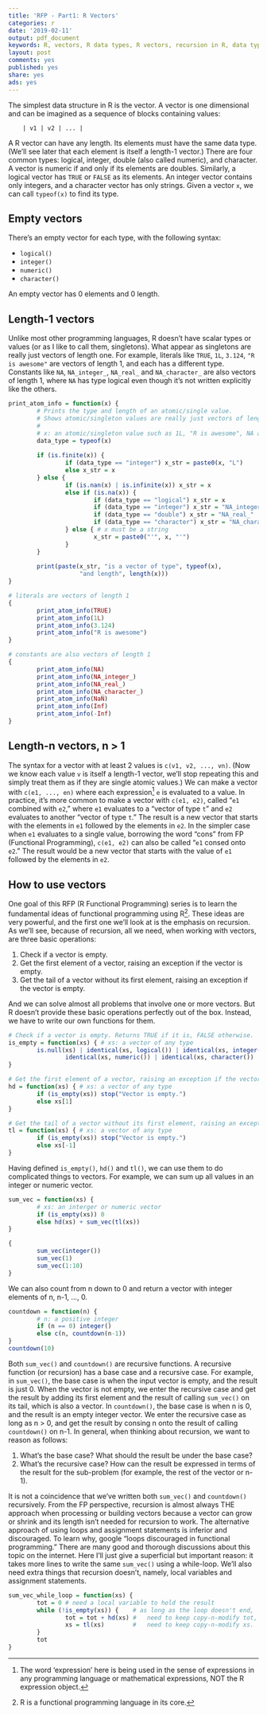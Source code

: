```yaml
---
title: 'RFP - Part1: R Vectors'
categories: r
date: '2019-02-11'
output: pdf_document
keywords: R, vectors, R data types, R vectors, recursion in R, data types in R, RFP series, R functional programming, R is a functional programming language, FP, functional programming in R, head, tail, is empty in R, check a R vector is empty, length-1 vectors, length-n vectors, singleton, atomic value in R, R basic data type, R basic data structure, sum a vector using recursion in R, count down using recursion in R
layout: post
comments: yes
published: yes
share: yes
ads: yes
---
```


The simplest data structure in R is the vector. A vector is one dimensional and can be imagined as a sequence of blocks containing values: 

        | v1 | v2 | ... |

A R vector can have any length. Its elements must have the same data type. (We'll see later that each element is itself a length-1 vector.) There are four common types: logical, integer, double (also called numeric), and character. A vector is numeric if and only if its elements are doubles. Similarly, a logical vector has `TRUE` or `FALSE` as its elements. An integer vector contains only integers, and a character vector has only strings. Given a vector `x`, we can call `typeof(x)` to find its type.

## Empty vectors 

There's an empty vector for each type, with the following syntax:

* `logical()`
* `integer()`
* `numeric()`
* `character()`

An empty vector has 0 elements and 0 length.

## Length-1 vectors

Unlike most other programming languages, R doesn't have scalar types or values (or as I like to call them, singletons). What appear as singletons are really just vectors of length one. For example, literals like `TRUE`, `1L`, `3.124`, `"R is awesome"` are vectors of length 1, and each has a different type. Constants like `NA`, `NA_integer_`, `NA_real_` and `NA_character_` are also vectors of length 1, where `NA` has type logical even though it's not written explicitly like the others.
```r
print_atom_info = function(x) {
        # Prints the type and length of an atomic/single value. 
        # Shows atomic/singleton values are really just vectors of length 1.
        #
        # x: an atomic/singleton value such as 1L, "R is awesome", NA and etc.
        data_type = typeof(x)
        
        if (is.finite(x)) {
                if (data_type == "integer") x_str = paste0(x, "L")
                else x_str = x
        } else {
                if (is.nan(x) | is.infinite(x)) x_str = x
                else if (is.na(x)) { 
                        if (data_type == "logical") x_str = x
                        if (data_type == "integer") x_str = "NA_integer_"
                        if (data_type == "double") x_str = "NA_real_"
                        if (data_type == "character") x_str = "NA_character_"
                } else { # x must be a string
                        x_str = paste0("'", x, "'")   
                }        
        }
                
        print(paste(x_str, "is a vector of type", typeof(x), 
                    "and length", length(x)))
}

# literals are vectors of length 1
{
        print_atom_info(TRUE)        
        print_atom_info(1L) 
        print_atom_info(3.124)        
        print_atom_info("R is awesome")
}

# constants are also vectors of length 1
{
        print_atom_info(NA)
        print_atom_info(NA_integer_)
        print_atom_info(NA_real_)
        print_atom_info(NA_character_)
        print_atom_info(NaN)
        print_atom_info(Inf)
        print_atom_info(-Inf)
}
```

## Length-n vectors, n > 1

The syntax for a vector with at least 2 values is `c(v1, v2, ..., vn)`. (Now we know each value `v` is itself a length-1 vector, we'll stop repeating this and simply treat them as if they are single atomic values.) We can make a vector with `c(e1, ..., en)` where each expression[^1] `e` is evaluated to a value. In practice, it's more common to make a vector with `c(e1, e2)`, called "`e1` combined with `e2`," where `e1` evaluates to a "vector of type `t`" and `e2` evaluates to another "vector of type `t`." The result is a new vector that starts with the elements in `e1` followed by the elements in `e2`. In the simpler case when `e1` evaluates to a single value, borrowing the word "cons" from FP (Functional Programming), `c(e1, e2)` can also be called "`e1` consed onto `e2`." The result would be a new vector that starts with the value of `e1` followed by the elements in `e2`.

## How to use vectors

One goal of this RFP (R Functional Programming) series is to learn the fundamental ideas of functional programming using R[^2]. These ideas are very powerful, and the first one we'll look at is the emphasis on recursion. As we'll see, because of recursion, all we need, when working with vectors, are three basic operations:

1. Check if a vector is empty.
2. Get the first element of a vector, raising an exception if the vector is empty.
3. Get the tail of a vector without its first element, raising an exception if the vector is empty.

And we can solve almost all problems that involve one or more vectors. But R doesn't provide these basic operations perfectly out of the box. Instead, we have to write our own functions for them. 
```r
# Check if a vector is empty. Returns TRUE if it is, FALSE otherwise.
is_empty = function(xs) { # xs: a vector of any type
        is.null(xs) | identical(xs, logical()) | identical(xs, integer()) |
                identical(xs, numeric()) | identical(xs, character())
}

# Get the first element of a vector, raising an exception if the vector is empty.
hd = function(xs) { # xs: a vector of any type
        if (is_empty(xs)) stop("Vector is empty.")
        else xs[1]
}

# Get the tail of a vector without its first element, raising an exception if the vector is empty.
tl = function(xs) { # xs: a vector of any type
        if (is_empty(xs)) stop("Vector is empty.")
        else xs[-1]
}
```

Having defined `is_empty()`, `hd()` and `tl()`, we can use them to do complicated things to vectors. For example, we can sum up all values in an integer or numeric vector. 
```r
sum_vec = function(xs) {
        # xs: an interger or numeric vector
        if (is_empty(xs)) 0
        else hd(xs) + sum_vec(tl(xs))
}

{
        sum_vec(integer())
        sum_vec(1)
        sum_vec(1:10)
}
```

We can also count from n down to 0 and return a vector with integer elements of n, n-1, ..., 0.
```r
countdown = function(n) {
        # n: a positive integer
        if (n == 0) integer()
        else c(n, countdown(n-1))
}
countdown(10)
```

Both `sum_vec()` and `countdown()` are recursive functions. A recursive function (or recursion) has a base case and a recursive case. For example, in `sum_vec()`, the base case is when the input vector is empty, and the result is just 0. When the vector is not empty, we enter the recursive case and get the result by adding its first element and the result of calling `sum_vec()` on its tail, which is also a vector. In `countdown()`, the base case is when n is 0, and the result is an empty integer vector. We enter the recursive case as long as n > 0, and get the result by consing n onto the result of calling `countdown()` on n-1. In general, when thinking about recursion, we want to reason as follows:

1. What's the base case? What should the result be under the base case?
2. What's the recursive case? How can the result be expressed in terms of the result for the sub-problem (for example, the rest of the vector or n-1). 

It is not a coincidence that we've written both `sum_vec()` and `countdown()` recursively. From the FP perspective, recursion is almost always THE approach when processing or building vectors because a vector can grow or shrink and its length isn't needed for recursion to work. The alternative approach of using loops and assignment statements is inferior and discouraged. To learn why, google "loops discouraged in functional programming." There are many good and thorough discussions about this topic on the internet. Here I'll just give a superficial but important reason: it takes more lines to write the same `sum_vec()` using a while-loop. We'll also need extra things that recursion doesn't, namely, local variables and assignment statements.
```r
sum_vec_while_loop = function(xs) {
        tot = 0 # need a local variable to hold the result
        while (!is_empty(xs)) {    # as long as the loop doesn't end,
                tot = tot + hd(xs) #   need to keep copy-n-modify tot, and 
                xs = tl(xs)        #   need to keep copy-n-modify xs.
        }
        tot
}
```

[^1]: The word 'expression' here is being used in the sense of expressions in any programming language or mathematical expressions, NOT the R expression object. 
[^2]: R is a functional programming language in its core.